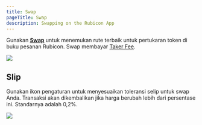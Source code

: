 ```yaml
---
title: Swap
pageTitle: Swap
description: Swapping on the Rubicon App
---
```


Gunakan **[Swap](https://app.rubicon.finance/swap)** untuk menemukan rute terbaik untuk pertukaran token di buku pesanan Rubicon. Swap membayar [Taker Fee](/protocol/rubicon-market/fees).

![](</assets/SwapExample.png>)

## Slip

Gunakan ikon pengaturan untuk menyesuaikan toleransi selip untuk swap Anda. Transaksi akan dikembalikan jika harga berubah lebih dari persentase ini. Standarnya adalah 0,2%.

![](</assets/Slippage.png>)